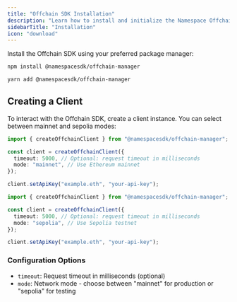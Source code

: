 ```yaml
---
title: "Offchain SDK Installation"
description: "Learn how to install and initialize the Namespace Offchain SDK for managing ENS subnames and records."
sidebarTitle: "Installation"
icon: "download"
---
```


Install the Offchain SDK using your preferred package manager:

<Tabs>
<Tab title="Npm">

```bash
npm install @namespacesdk/offchain-manager
```

</Tab>
<Tab title="Yarn">

```bash
yarn add @namespacesdk/offchain-manager
```

</Tab>
</Tabs>

## Creating a Client

To interact with the Offchain SDK, create a client instance. You can select between mainnet and sepolia modes:

<Tabs>
<Tab title="Mainnet">

```typescript
import { createOffchainClient } from "@namespacesdk/offchain-manager";

const client = createOffchainClient({
  timeout: 5000, // Optional: request timeout in milliseconds
  mode: "mainnet", // Use Ethereum mainnet
});

client.setApiKey("example.eth", "your-api-key");
```

</Tab>
<Tab title="Sepolia">

```typescript
import { createOffchainClient } from "@namespacesdk/offchain-manager";

const client = createOffchainClient({
  timeout: 5000, // Optional: request timeout in milliseconds
  mode: "sepolia", // Use Sepolia testnet
});

client.setApiKey("example.eth", "your-api-key");
```

</Tab>
</Tabs>

### Configuration Options

- `timeout`: Request timeout in milliseconds (optional)
- `mode`: Network mode - choose between "mainnet" for production or "sepolia" for testing
